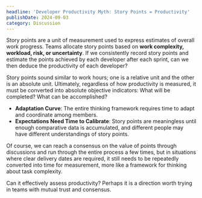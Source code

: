 ```yaml
---
headline: 'Developer Productivity Myth: Story Points = Productivity'
publishDate: 2024-09-03
category: Discussion
---
```


Story points are a unit of measurement used to express estimates of overall work progress. Teams allocate story points based on **work complexity, workload, risk, or uncertainty**. If we consistently record story points and estimate the points achieved by each developer after each sprint, can we then deduce the productivity of each developer?

Story points sound similar to work hours; one is a relative unit and the other is an absolute unit. Ultimately, regardless of how productivity is measured, it must be converted into absolute objective indicators: What will be completed? What can be accomplished?

- **Adaptation Curve**: The entire thinking framework requires time to adapt and coordinate among members.
- **Expectations Need Time to Calibrate**: Story points are meaningless until enough comparative data is accumulated, and different people may have different understandings of story points.

Of course, we can reach a consensus on the value of points through discussions and run through the entire process a few times, but in situations where clear delivery dates are required, it still needs to be repeatedly converted into time for measurement, more like a framework for thinking about task complexity.

Can it effectively assess productivity? Perhaps it is a direction worth trying in teams with mutual trust and consensus.
